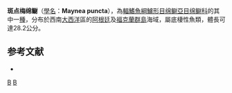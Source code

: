 {{Speciesbox
| taxon = Maynea puncta
| binomial_authority = [[Jenyns|Jenyns]], 1842
| status = NE
| status_system = IUCN3.1
| synonyms = *''Conger punctus''<br /><small>Jenyns, 1842</small>
*''Maynea patagonica''<br /><small>Cunningham, 1871</small>
}}

'''斑点梅绵鳚'''（[[學名|學名]]：'''Maynea puncta'''），為[[輻鰭魚綱|輻鰭魚綱]][[鱸形目|鱸形目]][[绵鳚亞目|绵鳚亞目]][[绵鳚科|绵鳚科]]的其中一[[種|種]]，分布於西南[[大西洋|大西洋]]區的[[阿根廷|阿根廷]]及[[福克蘭群島|福克蘭群島]]海域，屬底棲性魚類，體長可達28.2公分。

==参考文献==
*{{FishBase_species|genus=Maynea|species=puncta|year=2012|month=3}}

{{鱸形目小作品}}

{{Taxonbar}}
[[Category:1842年描述的鱼类|B]]
[[Category:梅绵鳚属|B]]